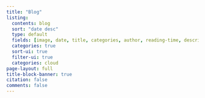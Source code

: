 ```yaml
---
title: "Blog"
listing:
  contents: blog
  sort: "date desc"
  type: default
  fields: [image, date, title, categories, author, reading-time, description]
  categories: true
  sort-ui: true
  filter-ui: true
  categories: cloud
page-layout: full
title-block-banner: true
citation: false
comments: false
---
```

